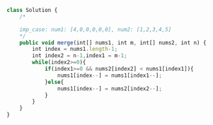 ```js
class Solution {
    /*

    imp_case: num1: [4,0,0,0,0,0], num2: [1,2,3,4,5]
    */
    public void merge(int[] nums1, int m, int[] nums2, int n) {
        int index = nums1.length-1;
        int index2 = n-1,index1 = m-1;
        while(index2>=0){
            if(index1>=0 && nums2[index2] < nums1[index1]){
                nums1[index--] = nums1[index1--];
            }else{
                nums1[index--] = nums2[index2--];
            }
        }
    }
}

```